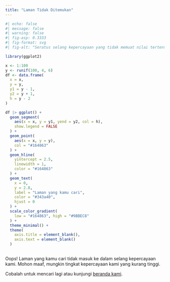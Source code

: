 ```yaml
---
title: "Laman Tidak Ditemukan"
---
```


```r
#| echo: false
#| message: false
#| warning: false
#| fig-asp: 0.3333
#| fig-format: svg
#| fig-alt: "Seratus selang kepercayaan yang tidak memuat nilai tertentu."

library(ggplot2)

x <- 1:100
y <- runif(100, 4, 6)
df <- data.frame(
  x = x,
  y = y,
  y1 = y - 1,
  y2 = y + 1,
  h = y - 2
)

df |> ggplot() + 
  geom_segment(
    aes(x = x, y = y1, yend = y2, col = h),
    show.legend = FALSE
  ) + 
  geom_point(
    aes(x = x, y = y),
    col = "#164863"
  ) + 
  geom_hline(
    yintercept = 2.5,
    linewidth = 1,
    color = "#164863"
  ) + 
  geom_text(
    x = 0,
    y = 2.8,
    label = "Laman yang kamu cari",
    color = "#343a40",
    hjust = 0
  ) + 
  scale_color_gradient(
    low = "#164863", high = "#9BBEC8"
  ) + 
  theme_minimal() + 
  theme(
    axis.title = element_blank(),
    axis.text = element_blank()
  )
  
```

Oops! Laman yang kamu cari tidak masuk ke dalam selang kepercayaan kami. Mohon maaf, mungkin tingkat kepercayaan kami yang kurang tinggi.

Cobalah untuk mencari lagi atau kunjungi [beranda kami](index.qmd).
